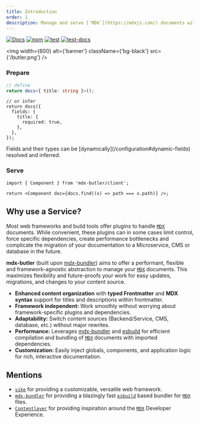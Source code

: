 ```yaml
---
title: Introduction
order: 1
description: Manage and serve [`MDX`](https://mdxjs.com/) documents with typed Frontmatter in applications, that use Server *Side Rendering* or *Static Site Generation*.
---
```


[![Docs](https://img.shields.io/badge/docs-online-green)](https://mdx-butler.com/)
[![npm](https://img.shields.io/badge/npm-v0.5.6-red)](https://www.npmjs.com/package/mdx-butler)
[![test](https://github.com/NicoZweifel/mdx-butler/actions/workflows/test.yml/badge.svg)](https://github.com/NicoZweifel/mdx-butler/actions/workflows/test.yml)
[![test-docs](https://github.com/NicoZweifel/mdx-butler/actions/workflows/test-docs.yml/badge.svg)](https://github.com/NicoZweifel/mdx-butler/actions/workflows/test-docs.yml)

<div className={'flex flex-col xl:flex-row gap-2'}>

<div className={'xl:mt-[130px]'}>

<img width={600} alt={'banner'} className={'bg-black'} src={'/butler.png'} />

</div>

<div className={'flex flex-col gap-2'}>

### Prepare

```ts
// define
return docs<{ title: string }>();
```

```tsx
// or infer
return docs({
  fields: {
    title: {
      required: true,
    },
  },
});
```

<Info>
  Fields and their types can be [dynamically](/configuration#dynamic-fields)
  resolved and inferred.
</Info>

### Serve

```tsx
import { Component } from 'mdx-butler/client';

return <Component doc={docs.find((x) => path === x.path)} />;
```

</div>

</div>

## Why use a Service?

Most web frameworks and build tools offer plugins to handle [`MDX`](https://mdxjs.com/) documents.
While convenient, these plugins can in some cases limit control, force specific dependencies,
create performance bottlenecks and complicate the migration of your documentation to a Microservice, CMS or database in the future.

**mdx-butler** (built upon [mdx-bundler](https://github.com/kentcdodds/mdx-bundler)) aims to offer a performant,
flexible and framework-agnostic abstraction to manage your [`MDX`](https://mdxjs.com/) documents.
This maximizes flexibility and future-proofs your work for easy updates, migrations, and changes to your content source.

- **Enhanced content organization** with **typed Frontmatter** and **MDX syntax** support for titles and descriptions within frontmatter.
- **Framework independent:** Work smoothly without worrying about framework-specific plugins and dependencies.
- **Adaptability:** Switch content sources (Backend/Service, CMS, database, etc.) without major rewrites.
- **Performance:** Leverages [mdx-bundler](https://github.com/kentcdodds/mdx-bundler) and [esbuild](https://esbuild.github.io/) for efficient compilation and bundling of [`MDX`](https://mdxjs.com/) documents with imported dependencies.
- **Customization:** Easily inject globals, components, and application logic for rich, interactive documentation.

## Mentions

- [`vike`](https://vike.dev/) for providing a customizable, versatile web framework.
- [`mdx-bundler`](https://github.com/kentcdodds/mdx-bundler) for providing a blazingly fast [`esbuild`](https://esbuild.github.io/mdx-bundler) based bundler for [`MDX`](https://mdxjs.com/) files.
- [`Contentlayer`](https://contentlayer.dev/) for providing inspiration around the [`MDX`](https://mdxjs.com/) Developer Experience.
